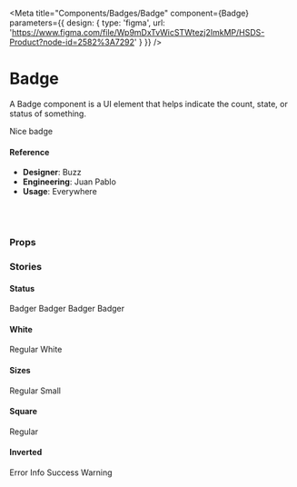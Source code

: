 
<Meta
  title="Components/Badges/Badge"
  component={Badge}
  parameters={{
      design: {
        type: 'figma',
        url: 'https://www.figma.com/file/Wp9mDxTvWicSTWtezj2ImkMP/HSDS-Product?node-id=2582%3A7292'
      }
    }}
/>

# Badge
A Badge component is a UI element that helps indicate the count, state, or status of something.


<Preview>
  <Story name="default">
    <Badge>Nice badge</Badge>
  </Story>
</Preview>

#### Reference

- **Designer**: Buzz
- **Engineering**: Juan Pablo
- **Usage**: Everywhere

<br />
<br />

### Props

<Props of={Badge} />

### Stories

#### Status

<Preview>
  <Story name="Status">
    <div>
      <Badge status="error">Badger</Badge>
      <Badge status="info">Badger</Badge>
      <Badge status="success">Badger</Badge>
      <Badge status="warning">Badger</Badge>
    </div>
  </Story>
</Preview>

#### White

<Preview>
  <Story name="White">
    <div>
      <Badge>Regular</Badge>
      <Badge white>White</Badge>
    </div>
  </Story>
</Preview>

#### Sizes

<Preview>
  <Story name="Sizes">
    <div>
      <Badge size="md">Regular</Badge>
      <Badge size="sm">Small</Badge>
    </div>
  </Story>
</Preview>

#### Square

<Preview>
  <Story name="Square">
    <div>
      <Badge isSquare>Regular</Badge>
    </div>
  </Story>
</Preview>

#### Inverted

<Preview>
  <Story name="Inverted">
    <div>
      <Badge status="error" inverted={true}>
        Error
      </Badge>
      <Badge status="info" inverted={true}>
        Info
      </Badge>
      <Badge status="success" inverted={true}>
        Success
      </Badge>
      <Badge status="warning" inverted={true}>
        Warning
      </Badge>
    </div>
  </Story>
</Preview>
